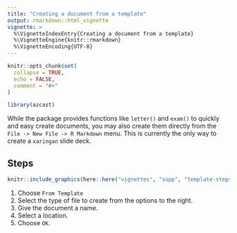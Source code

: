 ```yaml
---
title: "Creating a document from a template"
output: rmarkdown::html_vignette
vignette: >
  %\VignetteIndexEntry{Creating a document from a template}
  %\VignetteEngine{knitr::rmarkdown}
  %\VignetteEncoding{UTF-8}
---
```


```r
knitr::opts_chunk$set(
  collapse = TRUE,
  echo = FALSE,
  comment = "#>"
)
```

```r
library(azcast)
```

While the package provides functions like `letter()` and `exam()` to quickly and easy create documents, you may also create them directly from the `File -> New File -> R Markdown` menu. This is currently the only way to create a `xaringan` slide deck.

## Steps

```r
knitr::include_graphics(here::here("vignettes", "supp", "template-steps.png"))
```

1. Choose `From Template`
1. Select the type of file to create from the options to the right.
1. Give the document a name.
1. Select a location.
1. Choose `OK`.

